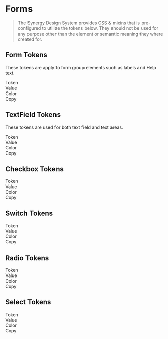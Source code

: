 
<Meta title="Docs/Developers/Tokens/Form"/>

# Forms

> The Synergy Design System provides CSS & mixins that is pre-configured to utilize the tokens below. They should not be used for any purpose other than the element or semantic meaning they where created for.

## Form Tokens

These tokens are apply to form group elements such as labels and Help text.

<div className="table token">
  <div>
    <div>Token</div>
    <div>Value</div>
    <div>Color</div>
    <div>Copy</div>
  </div>
  <TokenList tokens={theme.component.form} prefix="--sds-component-form"></TokenList>
</div>

## TextField Tokens

These tokens are used for both text field and text areas.

<div className="table token">
  <div>
    <div>Token</div>
    <div>Value</div>
    <div>Color</div>
    <div>Copy</div>
  </div>
  <TokenList tokens={theme.component['text-field']} prefix="--sds-component-text-field"></TokenList>
</div>

## Checkbox Tokens

<div className="table token margin-top">
  <div>
    <div>Token</div>
    <div>Value</div>
    <div>Color</div>
    <div>Copy</div>
  </div>
  <TokenList tokens={theme.component.checkbox} prefix="--sds-component-checkbox"></TokenList>
</div>

## Switch Tokens

<div className="table token margin-top">
  <div>
    <div>Token</div>
    <div>Value</div>
    <div>Color</div>
    <div>Copy</div>
  </div>
  <TokenList tokens={theme.component.switch} prefix="--sds-component-switch"></TokenList>
</div>

## Radio Tokens

<div className="table token margin-top">
  <div>
    <div>Token</div>
    <div>Value</div>
    <div>Color</div>
    <div>Copy</div>
  </div>
  <TokenList tokens={theme.component.radio} prefix="--sds-component-radio"></TokenList>
</div>

## Select Tokens

<div className="table token margin-top">
  <div>
    <div>Token</div>
    <div>Value</div>
    <div>Color</div>
    <div>Copy</div>
  </div>
  <TokenList tokens={theme.component.select} prefix="--sds-component-select"></TokenList>
</div>